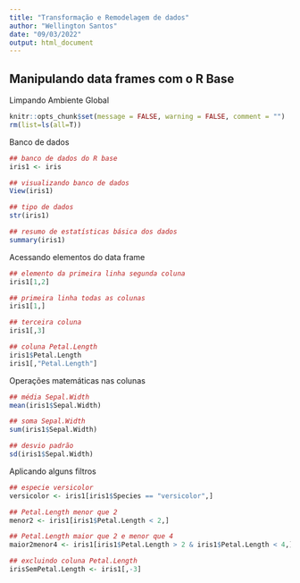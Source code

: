```yaml
---
title: "Transformação e Remodelagem de dados"
author: "Wellington Santos"
date: "09/03/2022"
output: html_document
---
```


## Manipulando data frames com o R Base

Limpando Ambiente Global
```r
knitr::opts_chunk$set(message = FALSE, warning = FALSE, comment = "")
rm(list=ls(all=T))
```

Banco de dados
```r
## banco de dados do R base
iris1 <- iris

## visualizando banco de dados
View(iris1)

## tipo de dados
str(iris1)

## resumo de estatísticas básica dos dados
summary(iris1)
```

Acessando elementos do data frame
```r
## elemento da primeira linha segunda coluna
iris1[1,2]

## primeira linha todas as colunas
iris1[1,]

## terceira coluna
iris1[,3]

## coluna Petal.Length
iris1$Petal.Length
iris1[,"Petal.Length"]
```

Operações matemáticas nas colunas
```r
## média Sepal.Width
mean(iris1$Sepal.Width)

## soma Sepal.Width
sum(iris1$Sepal.Width)

## desvio padrão
sd(iris1$Sepal.Width)
```
Aplicando alguns filtros
```r
## especie versicolor
versicolor <- iris1[iris1$Species == "versicolor",]

## Petal.Length menor que 2
menor2 <- iris1[iris1$Petal.Length < 2,]

## Petal.Length maior que 2 e menor que 4
maior2menor4 <- iris1[iris1$Petal.Length > 2 & iris1$Petal.Length < 4,]

## excluindo coluna Petal.Length 
irisSemPetal.Length <- iris1[,-3]
```





















